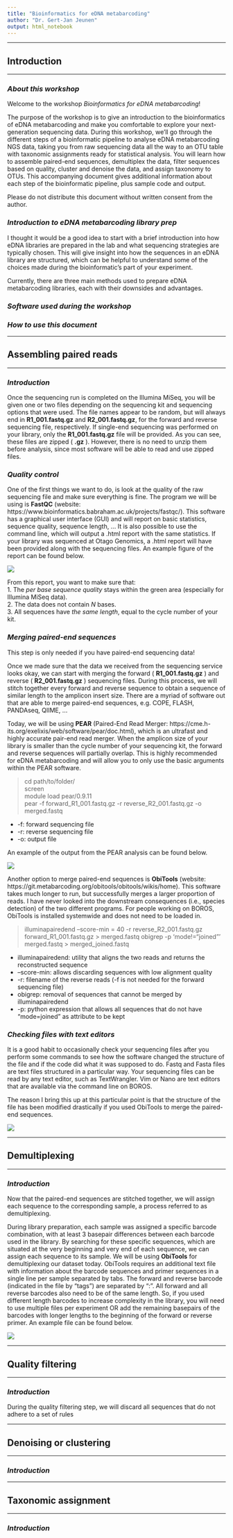 ```yaml
---
title: "Bioinformatics for eDNA metabarcoding"
author: "Dr. Gert-Jan Jeunen"
output: html_notebook
---
```


***
## Introduction
***
### _About this workshop_

Welcome to the workshop _Bioinformatics for eDNA metabarcoding_!

The purpose of the workshop is to give an introduction to the bioinformatics of eDNA metabarcoding and make you comfortable to explore your next-generation sequencing data. During this workshop, we'll go through the different steps of a bioinformatic pipeline to analyse eDNA metabarcoding NGS data, taking you from raw sequencing data all the way to an OTU table with taxonomic assignments ready for statistical analysis. You will learn how to assemble paired-end sequences, demultiplex the data, filter sequences based on quality, cluster and denoise the data, and assign taxonomy to OTUs. This accompanying document gives additional information about each step of the bioinformatic pipeline, plus sample code and output.

Please do not distribute this document without written consent from the author.


### _Introduction to eDNA metabarcoding library prep_

I thought it would be a good idea to start with a brief introduction into how eDNA libraries are prepared in the lab and what sequencing strategies are typically chosen. This will give insight into how the sequences in an eDNA library are structured, which can be helpful to understand some of the choices made during the bioinformatic's part of your experiment.

Currently, there are three main methods used to prepare eDNA metabarcoding libraries, each with their downsides and advantages.


### _Software used during the workshop_



### _How to use this document_




***
## Assembling paired reads
***

### _Introduction_

Once the sequencing run is completed on the Illumina MiSeq, you will be given one or two files depending on the sequencing kit and sequencing options that were used. The file names appear to be random, but will always end in __R1_001.fastq.gz__ and __R2_001.fastq.gz__, for the forward and reverse sequencing file, respectively. If single-end sequencing was performed on your library, only the __R1_001.fastq.gz__ file will be provided. As you can see, these files are zipped ( __.gz__ ). However, there is no need to unzip them before analysis, since most software will be able to read and use zipped files.


### _Quality control_

One of the first things we want to do, is look at the quality of the raw sequencing file and make sure everything is fine. The program we will be using is __FastQC__ (website: https://www.bioinformatics.babraham.ac.uk/projects/fastqc/). This software has a graphical user interface (GUI) and will report on basic statistics, sequence quality, sequence length, ... It is also possible to use the command line, which will output a .html report with the same statistics. If your library was sequenced at Otago Genomics, a .html report will have been provided along with the sequencing files. An example figure of the report can be found below.

![](Post_Doc_Work/screen_shot.png)

From this report, you want to make sure that:  
  1. The _per base sequence quality_ stays within the green area (especially for Illumina MiSeq data).  
  2. The data does not contain _N_ bases.  
  3. All sequences have _the same length_, equal to the cycle number of your kit.


### _Merging paired-end sequences_

This step is only needed if you have paired-end sequencing data!

Once we made sure that the data we received from the sequencing service looks okay, we can start with merging the forward ( __R1_001.fastq.gz__ ) and reverse ( __R2_001.fastq.gz__ ) sequencing files. During this process, we will stitch together every forward and reverse sequence to obtain a sequence of similar length to the amplicon insert size. There are a myriad of software out that are able to merge paired-end sequences, e.g. COPE, FLASH, PANDAseq, QIIME, ... 

Today, we will be using __PEAR__ (Paired-End Read Merger: https://cme.h-its.org/exelixis/web/software/pear/doc.html), which is an ultrafast and highly accurate pair-end read merger. When the amplicon size of your library is smaller than the cycle number of your sequencing kit, the forward and reverse sequences will partially overlap. This is highly recommended for eDNA metabarcoding and will allow you to only use the basic arguments within the PEAR software.

> cd path/to/folder/  
> screen  
> module load pear/0.9.11  
> pear -f forward_R1_001.fastq.gz -r reverse_R2_001.fastq.gz -o merged.fastq  

  + -f: forward sequencing file
  + -r: reverse sequencing file
  + -o: output file

An example of the output from the PEAR analysis can be found below.

![](Post_Doc_Work/PEAR.png)

Another option to merge paired-end sequences is __ObiTools__ (website: https://git.metabarcoding.org/obitools/obitools/wikis/home). This software takes much longer to run, but successfully merges a larger proportion of reads. I have never looked into the downstream consequences (i.e., species detection) of the two different programs. For people working on BOROS, ObiTools is installed systemwide and does not need to be loaded in.

> illuminapairedend --score-min = 40 -r reverse_R2_001.fastq.gz forward_R1_001.fastq.gz > merged.fastq
> obigrep -p 'mode!="joined"' merged.fastq > merged_joined.fastq

  + illuminapairedend: utility that aligns the two reads and returns the reconstructed sequence
  + --score-min: allows discarding sequences with low alignment quality
  + -r: filename of the reverse reads (-f is not needed for the forward sequencing file)
  + obigrep: removal of sequences that cannot be merged by illuminapairedend 
  + -p: python expression that allows all sequences that do not have "mode=joined" as attribute to be kept


### _Checking files with text editors_

It is a good habit to occasionally check your sequencing files after you perform some commands to see how the software changed the structure of the file and if the code did what it was supposed to do. Fastq and Fasta files are text files structured in a particular way. Your sequencing files can be read by any text editor, such as TextWrangler. Vim or Nano are text editors that are available via the command line on BOROS. 

The reason I bring this up at this particular point is that the structure of the file has been modified drastically if you used ObiTools to merge the paired-end sequences.

![](Post_Doc_Work/fastq_fasta.png) 

***
## Demultiplexing
***

### _Introduction_

Now that the paired-end sequences are stitched together, we will assign each sequence to the corresponding sample, a process referred to as demultiplexing. 

During library preparation, each sample was assigned a specific barcode combination, with at least 3 basepair differences between each barcode used in the library. By searching for these specific sequences, which are situated at the very beginning and very end of each sequence, we can assign each sequence to its sample. We will be using __ObiTools__ for demultiplexing our dataset today. ObiTools requires an additional text file with information about the barcode sequences and primer sequences in a single line per sample separated by tabs. The forward and reverse barcode (indicated in the file by "tags") are separated by ":". All forward and all reverse barcodes also need to be of the same length. So, if you used different length barcodes to increase complexity in the library, you will need to use multiple files per experiment OR add the remaining basepairs of the barcodes with longer lengths to the beginning of the forward or reverse primer. An example file can be found below.

![](Post_Doc_Work/barcode.png) 




***
## Quality filtering
***

### _Introduction_

During the quality filtering step, we will discard all sequences that do not adhere to a set of rules



***
## Denoising or clustering
***

### _Introduction_


***
## Taxonomic assignment
***

### _Introduction_


